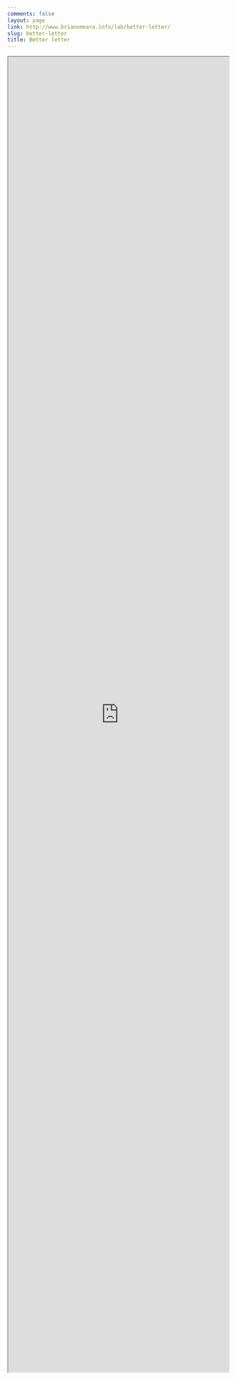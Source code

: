 ```yaml
---
comments: false
layout: page
link: http://www.brianomeara.info/lab/better-letter/
slug: better-letter
title: Better letter
---
```


<iframe src="https://bomeara.github.io/sentimood/index.html" width="100%" height="3000"></iframe>


